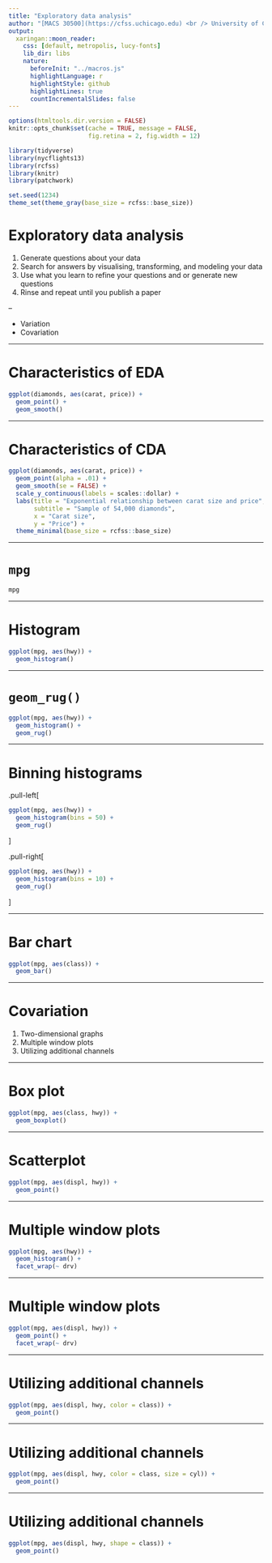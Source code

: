 ```yaml
---
title: "Exploratory data analysis"
author: "[MACS 30500](https://cfss.uchicago.edu) <br /> University of Chicago"
output:
  xaringan::moon_reader:
    css: [default, metropolis, lucy-fonts]
    lib_dir: libs
    nature:
      beforeInit: "../macros.js"
      highlightLanguage: r
      highlightStyle: github
      highlightLines: true
      countIncrementalSlides: false
---
```


```r
options(htmltools.dir.version = FALSE)
knitr::opts_chunk$set(cache = TRUE, message = FALSE,
                      fig.retina = 2, fig.width = 12)

library(tidyverse)
library(nycflights13)
library(rcfss)
library(knitr)
library(patchwork)

set.seed(1234)
theme_set(theme_gray(base_size = rcfss::base_size))
```

# Exploratory data analysis

1. Generate questions about your data
1. Search for answers by visualising, transforming, and modeling your data
1. Use what you learn to refine your questions and or generate new questions
1. Rinse and repeat until you publish a paper

--

* Variation
* Covariation

---

# Characteristics of EDA

```r
ggplot(diamonds, aes(carat, price)) +
  geom_point() +
  geom_smooth()
```

---

# Characteristics of CDA

```r
ggplot(diamonds, aes(carat, price)) +
  geom_point(alpha = .01) +
  geom_smooth(se = FALSE) +
  scale_y_continuous(labels = scales::dollar) +
  labs(title = "Exponential relationship between carat size and price",
       subtitle = "Sample of 54,000 diamonds",
       x = "Carat size",
       y = "Price") +
  theme_minimal(base_size = rcfss::base_size)
```

---

# `mpg`

```r
mpg
```

---

# Histogram

```r
ggplot(mpg, aes(hwy)) +
  geom_histogram()
```

---

# `geom_rug()`

```r
ggplot(mpg, aes(hwy)) +
  geom_histogram() +
  geom_rug()
```

---

# Binning histograms

.pull-left[

```r
ggplot(mpg, aes(hwy)) +
  geom_histogram(bins = 50) +
  geom_rug()
```

]

.pull-right[

```r
ggplot(mpg, aes(hwy)) +
  geom_histogram(bins = 10) +
  geom_rug()
```

]



---

# Bar chart

```r
ggplot(mpg, aes(class)) +
  geom_bar()
```

---

# Covariation

1. Two-dimensional graphs
1. Multiple window plots
1. Utilizing additional channels

---

# Box plot

```r
ggplot(mpg, aes(class, hwy)) +
  geom_boxplot()
```

---

# Scatterplot

```r
ggplot(mpg, aes(displ, hwy)) +
  geom_point()
```

---

# Multiple window plots

```r
ggplot(mpg, aes(hwy)) +
  geom_histogram() +
  facet_wrap(~ drv)
```

---

# Multiple window plots

```r
ggplot(mpg, aes(displ, hwy)) +
  geom_point() +
  facet_wrap(~ drv)
```

---

# Utilizing additional channels

```r
ggplot(mpg, aes(displ, hwy, color = class)) +
  geom_point()
```

---

# Utilizing additional channels

```r
ggplot(mpg, aes(displ, hwy, color = class, size = cyl)) +
  geom_point()
```

---

# Utilizing additional channels

```r
ggplot(mpg, aes(displ, hwy, shape = class)) +
  geom_point()
```
